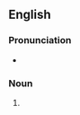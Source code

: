 ==English==

===Pronunciation===
* {{IPA|/əˈtʃiːvɪŋz/|lang=en}}

===Noun===
{{head|en|noun plural form}}

# {{plural of|achieving|lang=en}}